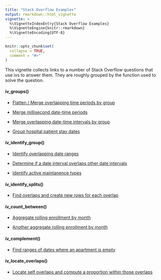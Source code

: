 ```yaml
---
title: "Stack Overflow Examples"
output: rmarkdown::html_vignette
vignette: >
  %\VignetteIndexEntry{Stack Overflow Examples}
  %\VignetteEngine{knitr::rmarkdown}
  %\VignetteEncoding{UTF-8}
---
```


```r
knitr::opts_chunk$set(
  collapse = TRUE,
  comment = "#>"
)
```

This vignette collects links to a number of Stack Overflow questions that use ivs to answer them. They are roughly grouped by the function used to solve the question.

#### iv_groups()

- [Flatten / Merge overlapping time periods by group](https://stackoverflow.com/questions/28938147/how-to-flatten-merge-overlapping-time-periods/71754454#71754454)

- [Merge millisecond date-time periods](https://stackoverflow.com/questions/60322604/merge-overlapping-time-periods-with-milliseconds-in-r/71754233#71754233)

- [Merge overlapping date-time intervals by group](https://stackoverflow.com/questions/53213418/collapse-and-merge-overlapping-time-intervals/71753991#71753991)

- [Group hospital patient stay dates](https://stackoverflow.com/questions/72188780/grouping-dates-in-r-to-create-patient-episodes/72189705#72189705)

#### iv_identify_group()

- [Identify overlapping date ranges](https://stackoverflow.com/questions/57208770/identify-overlapping-date-ranges-by-id-r/71753203#71753203)

- [Determine if a date interval overlaps other date intervals](https://stackoverflow.com/questions/58283935/r-determine-if-each-date-interval-overlaps-with-all-other-date-intervals-in-a-d/71753341#71753341)

- [Identify active maintanence types](https://stackoverflow.com/questions/72062736/generate-new-variable-based-on-start-and-stop-date-in-dplyr/72063499#72063499)

#### iv_identify_splits()

- [Find overlaps and create new rows for each overlap](https://stackoverflow.com/questions/46151452/find-overlapping-dates-for-each-id-and-create-a-new-row-for-the-overlap/71753687#71753687)

#### iv_count_between()

- [Aggregate rolling enrollment by month](https://stackoverflow.com/questions/71621389/use-dplyr-to-aggregate-counts-by-month-from-start-stop-ranged-variables/71752959#71752959)

- [Another aggregate rolling enrollment by month](https://stackoverflow.com/questions/73561876/finding-how-many-records-are-open-in-a-month-in-a-dataset-containing-single-rec/73575090#73575090)

#### iv_complement()

- [Find ranges of dates where an apartment is empty](https://stackoverflow.com/questions/72536566/adding-rows-for-missing-intervals-between-existing-intervals-in-r/72547866#72547866)

#### iv_locate_overlaps()

- [Locate self overlaps and compute a proportion within those overlaps](https://stackoverflow.com/questions/72987129/count-instances-of-value-within-overlapping-dates/73039209#73039209)
